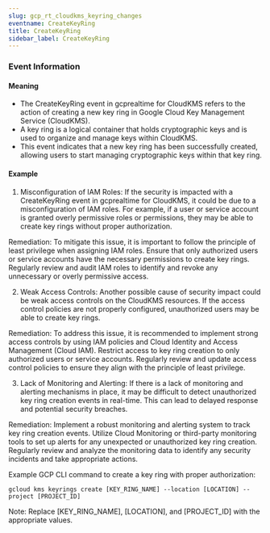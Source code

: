 ```yaml
--- 
slug: gcp_rt_cloudkms_keyring_changes
eventname: CreateKeyRing
title: CreateKeyRing
sidebar_label: CreateKeyRing
---
```

                       
### Event Information

#### Meaning

- The CreateKeyRing event in gcprealtime for CloudKMS refers to the action of creating a new key ring in Google Cloud Key Management Service (CloudKMS).
- A key ring is a logical container that holds cryptographic keys and is used to organize and manage keys within CloudKMS.
- This event indicates that a new key ring has been successfully created, allowing users to start managing cryptographic keys within that key ring.

#### Example

1. Misconfiguration of IAM Roles: If the security is impacted with a CreateKeyRing event in gcprealtime for CloudKMS, it could be due to a misconfiguration of IAM roles. For example, if a user or service account is granted overly permissive roles or permissions, they may be able to create key rings without proper authorization. 

Remediation: To mitigate this issue, it is important to follow the principle of least privilege when assigning IAM roles. Ensure that only authorized users or service accounts have the necessary permissions to create key rings. Regularly review and audit IAM roles to identify and revoke any unnecessary or overly permissive access.

2. Weak Access Controls: Another possible cause of security impact could be weak access controls on the CloudKMS resources. If the access control policies are not properly configured, unauthorized users may be able to create key rings.

Remediation: To address this issue, it is recommended to implement strong access controls by using IAM policies and Cloud Identity and Access Management (Cloud IAM). Restrict access to key ring creation to only authorized users or service accounts. Regularly review and update access control policies to ensure they align with the principle of least privilege.

3. Lack of Monitoring and Alerting: If there is a lack of monitoring and alerting mechanisms in place, it may be difficult to detect unauthorized key ring creation events in real-time. This can lead to delayed response and potential security breaches.

Remediation: Implement a robust monitoring and alerting system to track key ring creation events. Utilize Cloud Monitoring or third-party monitoring tools to set up alerts for any unexpected or unauthorized key ring creation. Regularly review and analyze the monitoring data to identify any security incidents and take appropriate actions.

Example GCP CLI command to create a key ring with proper authorization:
```
gcloud kms keyrings create [KEY_RING_NAME] --location [LOCATION] --project [PROJECT_ID]
```
Note: Replace [KEY_RING_NAME], [LOCATION], and [PROJECT_ID] with the appropriate values.


 